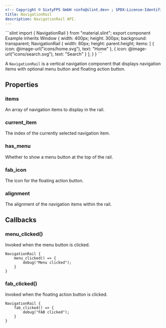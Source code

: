 ```yaml
---
<!-- Copyright © SixtyFPS GmbH <info@slint.dev> ; SPDX-License-Identifier: MIT -->
title: NavigationRail
description: NavigationRail API.
---
```



<CodeSnippetMD imagePath="" imageWidth="0" imageHeight="0" imageAlt="">
```slint
import { NavigationRail } from "material.slint";
export component Example inherits Window {
    width: 400px;
    height: 300px;
    background: transparent;
    NavigationRail {
        width: 80px;
        height: parent.height;
        items: [
            { icon: @image-url("icons/home.svg"), text: "Home" },
            { icon: @image-url("icons/search.svg"), text: "Search" }
        ];
    }
}
```
</CodeSnippetMD>

A `NavigationRail` is a vertical navigation component that displays navigation items with optional menu button and floating action button.

## Properties

### items
<SlintProperty propName="items" typeName="[NavigationItem]">
An array of navigation items to display in the rail.
</SlintProperty>

### current_item
<SlintProperty propName="current_item" typeName="int" propertyVisibility="in-out">
The index of the currently selected navigation item.
</SlintProperty>

### has_menu
<SlintProperty propName="has_menu" typeName="bool">
Whether to show a menu button at the top of the rail.
</SlintProperty>

### fab_icon
<SlintProperty propName="fab_icon" typeName="image">
The icon for the floating action button.
</SlintProperty>

### alignment
<SlintProperty propName="alignment" typeName="LayoutAlignment">
The alignment of the navigation items within the rail.
</SlintProperty>

## Callbacks

### menu_clicked()
Invoked when the menu button is clicked.

```slint {2-4}
NavigationRail {
    menu_clicked() => {
        debug("Menu clicked");
    }
}
```

### fab_clicked()
Invoked when the floating action button is clicked.

```slint {2-4}
NavigationRail {
    fab_clicked() => {
        debug("FAB clicked");
    }
}
``` 
